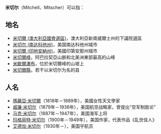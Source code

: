 '''米切尔'''（Mitchell、Mitscher）可以指：

==地名==
*[[米切爾_(澳大利亞國會選區)|米切爾 (澳大利亞國會選區)]]，澳大利亞新南威爾士州的下議院選區
*[[米切尔_(南达科他州)|米切尔 (南达科他州)]]，美国南达科他州城市
*[[米切爾_(印地安納州)|米切爾 (印地安納州)]]，美國印第安那州城市
*[[米切爾峰|米切爾峰]]，阿巴拉契亞山脈和北美洲東部最高的山峰
*[[米歇爾瀑布|米歇爾瀑布]]，位於米切爾峰的山坡上
*[[米切爾縣|米切爾縣]]，若干以米切尔为名的县

==人名==
*[[瑪麗亞·米切爾|瑪麗亞·米切爾]]（1818年－1889年），美國女性天文學家
*[[威廉·米切尔|威廉·米切尔]]（1879年－1936年），美国航空战略家，曾提出“空军制胜论”
*[[马克·米切尔|马克·米切尔]]（1887年－1947年），美国海军上将
*[[玛格丽特·米切尔|玛格丽特·米切尔]]（1900年－1949年），美国作家，代表作品《乱世佳人》
*[[艾德加·米切尔|艾德加·米切尔]]（1930年－），美国宇航员

{{Disambig|Cat=三字消歧义}}